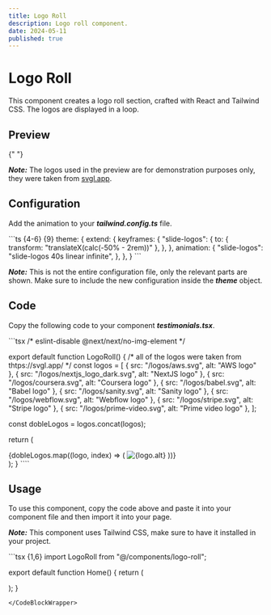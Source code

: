 ```yaml
---
title: Logo Roll
description: Logo roll component.
date: 2024-05-11
published: true
---
```


# Logo Roll

This component creates a logo roll section, crafted with React and Tailwind CSS. The logos are displayed in a loop.

## Preview

<ComponentPreview name="logo-roll" />{" "}

**_Note:_** The logos used in the preview are for demonstration purposes only, they were taken from [svgl.app](https://svgl.app/).

## Configuration

Add the animation to your **_tailwind.config.ts_** file.

<CodeBlockWrapper size="full">
```ts {4-6} {9}
  theme: {
    extend: {
      keyframes: {
        "slide-logos": {
          to: { transform: "translateX(calc(-50% - 2rem))" },
        },
      },
      animation: {
        "slide-logos": "slide-logos 40s linear infinite",
      },
    },
  }
```
</CodeBlockWrapper>

**_Note:_** This is not the entire configuration file, only the relevant parts are shown. Make sure to include the new configuration inside the **_theme_** object.

## Code

Copy the following code to your component **_testimonials.tsx_**.

<CodeBlockWrapper size="wrapper">
```tsx
/* eslint-disable @next/next/no-img-element */

export default function LogoRoll() {
  /*
  all of the logos were taken from thtps://svgl.app/ 
  */
  const logos = [
    { src: "/logos/aws.svg", alt: "AWS logo" },
    { src: "/logos/nextjs_logo_dark.svg", alt: "NextJS logo" },
    { src: "/logos/coursera.svg", alt: "Coursera logo" },
    { src: "/logos/babel.svg", alt: "Babel logo" },
    { src: "/logos/sanity.svg", alt: "Sanity logo" },
    { src: "/logos/webflow.svg", alt: "Webflow logo" },
    { src: "/logos/stripe.svg", alt: "Stripe logo" },
    { src: "/logos/prime-video.svg", alt: "Prime video logo" },
  ];

const dobleLogos = logos.concat(logos);

return (

<section
  className="w-full max-w-3xl overflow-hidden select-none bg-[#0D0D0C]"
  style={{
    WebkitMask:
      "linear-gradient(90deg, transparent, black 20%, black 80%, transparent)",
    mask: "linear-gradient(90deg, transparent, black 20%, black 80%, black transparent)",
  }}
>
  <div className="w-full h-fit max-w-3xl flex flex-col justify-center select-none overflow-hidden">
    <div className="w-max flex flex-nowrap gap-[4rem] animate-slide-logos">
      {dobleLogos.map((logo, index) => (
        <img
          key={index}
          src={logo.src}
          alt={logo.alt}
          loading="eager"
          className="size-20 object-contain"
        />
      ))}
    </div>
  </div>
</section>
); 
}
````
</CodeBlockWrapper>

## Usage

To use this component, copy the code above and paste it into your component file and then import it into your page.

**_Note:_** This component uses Tailwind CSS, make sure to have it installed in your project.

<CodeBlockWrapper size="full">
```tsx {1,6}
import LogoRoll from "@/components/logo-roll";

export default function Home() {
  return (
    <main className="flex items-center justify-center h-screen">
      <LogoRoll />
    </main>
  );
}
````
</CodeBlockWrapper>
